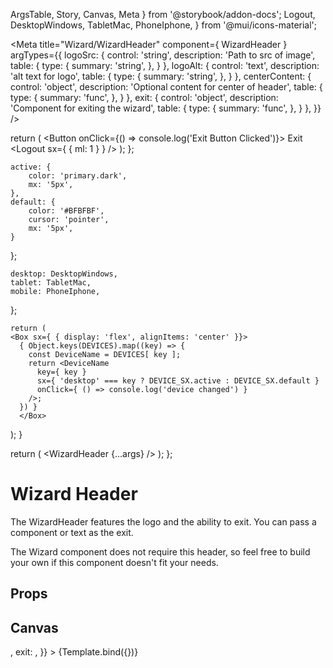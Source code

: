   ArgsTable,
  Story,
  Canvas,
  Meta
} from '@storybook/addon-docs';
  Logout,
  DesktopWindows,
  TabletMac,
  PhoneIphone,
} from '@mui/icons-material';

<Meta
  title="Wizard/WizardHeader"
  component={ WizardHeader }
  argTypes={{
    logoSrc: {
      control: 'string',
      description: 'Path to src of image',
      table: {
        type: {
          summary: 'string',
        },
      }
    },
    logoAlt: {
      control: 'text',
      description: 'alt text for logo',
      table: {
        type: {
          summary: 'string',
        },
      }
    },
    centerContent: {
      control: 'object',
      description: 'Optional content for center of header',
      table: {
        type: {
          summary: 'func',
        },
      }
    },
    exit: {
      control: 'object',
      description: 'Component for exiting the wizard',
      table: {
        type: {
          summary: 'func',
        },
      }
    },
  }}
/>

  return (
    <Button onClick={() => console.log('Exit Button Clicked')}>
      Exit
      <Logout sx={ { ml: 1 } } />
    </Button>
  );
};

	active: {
		color: 'primary.dark',
		mx: '5px',
	},
	default: {
		color: '#BFBFBF',
		cursor: 'pointer',
		mx: '5px',
	}
};

	desktop: DesktopWindows,
	tablet: TabletMac,
	mobile: PhoneIphone,
};

	return (
    <Box sx={ { display: 'flex', alignItems: 'center' }}>
      { Object.keys(DEVICES).map((key) => {
        const DeviceName = DEVICES[ key ];
        return <DeviceName
          key={ key }
          sx={ 'desktop' === key ? DEVICE_SX.active : DEVICE_SX.default }
          onClick={ () => console.log('device changed') }
        />;
      }) }
	  </Box>
  );
}

  return (
    <WizardHeader {...args} />
  );
};

# Wizard Header
The WizardHeader features the logo and the ability to exit. You can pass a component or text as the exit. 

The Wizard component does not require this header, so feel free to build your own if this component doesn't fit your needs.

## Props
<ArgsTable story="." />

## Canvas
<Canvas>
  <Story
    name="Default"
    args={{
      logoSrc: logo,
      logoAlt: 'Mithrandir logo',
      centerContent: <ModalDeviceSelection />,
      exit: <Exit />,
    }}
  >
  {Template.bind({})}
  </Story>
</Canvas>
